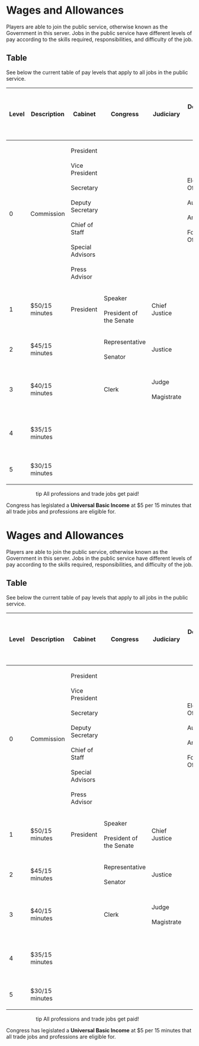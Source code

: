 <span id="wages-and-allowances"></span>
= Wages and Allowances =

Players are able to join the public service, otherwise known as the Government in this server. Jobs in the public service have different levels of pay according to the skills required, responsibilities, and difficulty of the job.

<span id="table"></span>
== Table ==

See below the current table of pay levels that apply to all jobs in the public service.

{| class="wikitable"
|-
! Level
! Description
! Cabinet
! Congress
! Judiciary
! Department<br></br> of State
! Department of<br></br> Interior
! Department of<br></br> Legal Affairs
! Department of<br></br> Public Affairs
! Department of<br></br> Justice
! Department of<br></br> Health
! Department of Construction<br></br> and Transportation
! Department of<br></br> Education
! Department of<br></br> Commerce
|-
| 0
| Commission
| President<br></br> Vice President<br></br> Secretary<br></br> Deputy Secretary<br></br> Chief of Staff<br></br> Special Advisors<br></br> Press Advisor
|
|
| Electoral Officer<br></br> Auditor<br></br> Ambassador<br></br> Foreign Officer<br></br>
| Ranger<br></br> Environment Manager<br></br> Supply Manager
| State Prosecutor
| Media Advisor<br></br> Event Coordinator<br></br> Media Manager<br></br> Event Manager<br></br> Tour Manager
|
|
| Construction Manager<br></br> Inspection Manager<br></br> Constructor<br></br> Building Inspector
| Education Manager<br></br> Archivist<br></br> Guide<br></br> Archive Manager
| Economist
|-
| 1
| $50/15 minutes
| President
| Speaker<br></br> President of the Senate
| Chief Justice
|
|
|
|
|
|
|
|
|
|-
| 2
| $45/15 minutes
|
| Representative<br></br> Senator
| Justice
|
|
|
|
|
|
|
|
|
|-
| 3
| $40/15 minutes
|
| Clerk
| Judge<br></br> Magistrate
|
|
|
|
| Captain<br></br> Lieutenant<br></br>
| Medical Specialist
|
|
|
|-
| 4
| $35/15 minutes
|
|
|
|
|
|
|
| Police Officer<br></br> Recruit
| Paramedic
|
|
|
|-
| 5
| $30/15 minutes
|
|
|
|
|
|
|
|
| Doctor
|
|
|
|}

:::tip All professions and trade jobs get paid!

Congress has legislated a '''Universal Basic Income''' at $5 per 15 minutes that all trade jobs and professions are eligible for.

:::

<span id="wages-and-allowances-1"></span>
= Wages and Allowances =

Players are able to join the public service, otherwise known as the Government in this server. Jobs in the public service have different levels of pay according to the skills required, responsibilities, and difficulty of the job.

<span id="table-1"></span>
== Table ==

See below the current table of pay levels that apply to all jobs in the public service.

{| class="wikitable"
|-
! Level
! Description
! Cabinet
! Congress
! Judiciary
! Department<br></br> of State
! Department of<br></br> Interior
! Department of<br></br> Legal Affairs
! Department of<br></br> Public Affairs
! Department of<br></br> Justice
! Department of<br></br> Health
! Department of Construction<br></br> and Transportation
! Department of<br></br> Education
! Department of<br></br> Commerce
|-
| 0
| Commission
| President<br></br> Vice President<br></br> Secretary<br></br> Deputy Secretary<br></br> Chief of Staff<br></br> Special Advisors<br></br> Press Advisor
|
|
| Electoral Officer<br></br> Auditor<br></br> Ambassador<br></br> Foreign Officer<br></br>
| Ranger<br></br> Environment Manager<br></br> Supply Manager
| State Prosecutor
| Media Advisor<br></br> Event Coordinator<br></br> Media Manager<br></br> Event Manager<br></br> Tour Manager
|
|
| Construction Manager<br></br> Inspection Manager<br></br> Constructor<br></br> Building Inspector
| Education Manager<br></br> Archivist<br></br> Guide<br></br> Archive Manager
| Economist
|-
| 1
| $50/15 minutes
| President
| Speaker<br></br> President of the Senate
| Chief Justice
|
|
|
|
|
|
|
|
|
|-
| 2
| $45/15 minutes
|
| Representative<br></br> Senator
| Justice
|
|
|
|
|
|
|
|
|
|-
| 3
| $40/15 minutes
|
| Clerk
| Judge<br></br> Magistrate
|
|
|
|
| Captain<br></br> Lieutenant<br></br>
| Medical Specialist
|
|
|
|-
| 4
| $35/15 minutes
|
|
|
|
|
|
|
| Police Officer<br></br> Recruit
| Paramedic
|
|
|
|-
| 5
| $30/15 minutes
|
|
|
|
|
|
|
|
| Doctor
|
|
|
|}

:::tip All professions and trade jobs get paid!

Congress has legislated a '''Universal Basic Income''' at $5 per 15 minutes that all trade jobs and professions are eligible for.

:::
